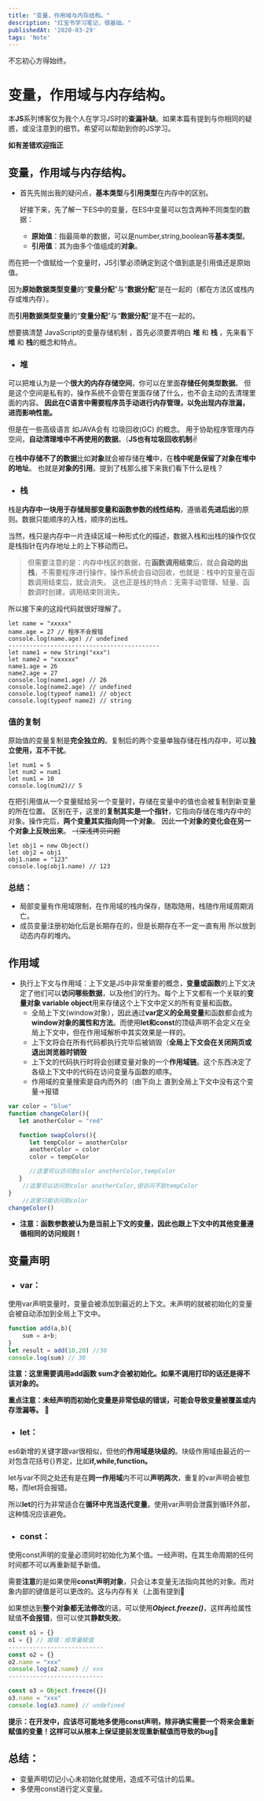 ```yaml
---
title: "变量，作用域与内存结构。"
description: "红宝书学习笔记，很基础。"
publishedAt: '2020-03-29'
tags: 'Note'
---
```


不忘初心方得始终。

# 变量，作用域与内存结构。
本**JS**系列博客仅为我个人在学习JS时的**查漏补缺**。如果本篇有提到与你相同的疑惑，或没注意到的细节。希望可以帮助到你的JS学习。

**如有差错欢迎指正**

## 变量，作用域与内存结构。

- 首先先抛出我的疑问点，**基本类型**与**引用类型**在内存中的区别。

	好接下来，先了解一下ES中的变量，在ES中变量可以包含两种不同类型的数据：
	- **原始值**：指最简单的数据，可以是number,string,boolean等**基本类型**。
	- **引用值**：其为由多个值组成的**对象**。

而在把一个值赋给一个变量时，JS引擎必须确定到这个值到底是引用值还是原始值。

因为**原始数据类型变量**的“**变量分配**”与“**数据分配**”是在一起的（都在方法区或栈内存或堆内存）。

而**引用数据类型变量**的“**变量分配**”与“**数据分配**”是不在一起的。

想要搞清楚 JavaScript的变量存储机制 ，首先必须要弄明白 **堆** 和 **栈** ，先来看下 **堆** 和 **栈**的概念和特点。

- ### 堆

可以把堆认为是一个**很大的内存存储空间**，你可以在里面**存储任何类型数据**。
但是这个空间是私有的，操作系统不会管在里面存储了什么，也不会主动的去清理里面的内容。
**因此在C语言中需要程序员手动进行内存管理，以免出现内存泄漏，进而影响性能。**

但是在一些高级语言 如JAVA会有 垃圾回收(GC) 的概念。
用于协助程序管理内存空间，**自动清理堆中不再使用的数据**。（**JS也有垃圾回收机制**✌

在**栈中存储不了的数据**比如**对象**就会被存储在**堆**中，在**栈中呢是保留了对象在堆中的地址**。
也就是**对象的引用**。提到了栈那么接下来我们看下什么是栈？

- ### 栈

栈是**内存中一块用于存储局部变量和函数参数的线性结构**，遵循着**先进后出**的原则。数据只能顺序的入栈，顺序的出栈。

当然，栈只是内存中一片连续区域一种形式化的描述，数据入栈和出栈的操作仅仅是栈指针在内存地址上的上下移动而已。

> 但需要注意的是：内存中栈区的数据，在**函数调用结束**后，就会**自动的出栈**，不需要程序进行操作，操作系统会自动回收，也就是：栈中的变量在函数调用结束后，就会消失。 这也正是栈的特点：无需手动管理、轻量、函数调时创建，调用结束则消失。

所以接下来的这段代码就很好理解了。
```JS
let name = "xxxxx"
name.age = 27 // 程序不会报错
console.log(name.age) // undefined
-------------------------------------------
let name1 = new String("xxx")
let name2 = "xxxxxx"
name1.age = 26
name2.age = 27
console.log(name1.age) // 26
console.log(name2.age) // undefined
console.log(typeof name1) // object
console.log(typeof name2) // string
```
### 值的复制

原始值的变量复制是**完全独立的**。复制后的两个变量单独存储在栈内存中，可以**独立使用，互不干扰**。
```JS
let num1 = 5
let num2 = num1 
let num1 = 10
console.log(num2)// 5
```

在把引用值从一个变量赋给另一个变量时，存储在变量中的值也会被复制到新变量的所在位置。
区别在于，这里的**复制其实是一个指针**，它指向存储在堆内存中的对象。操作完后，**两个变量其实指向同一个对象**。
因此**一个对象的变化会在另一个对象上反映出来**。 ~~（深浅拷贝问题~~
```JS
let obj1 = new Object()
let obj2 = obj1
obj1.name = "123"
console.log(obj1.name) // 123
```

### 总结：
- 局部变量有作用域限制，在作用域的栈内保存，随取随用，栈随作用域周期消亡。
- 成员变量注册初始化后是长期存在的，但是长期存在不一定一直有用  所以放到动态内存的堆内。


## 作用域

- 执行上下文与作用域：上下文是JS中非常重要的概念，**变量或函数**的上下文决定了他们可以**访问哪些数据**，以及他们的行为。每个上下文都有一个关联的**变量对象 variable object**用来存储这个上下文中定义的所有变量和函数。
	- 全局上下文(window对象），因此通过**var定义的全局变量**和函数都会成为**window对象的属性和方法**。而使用**let和const**的顶级声明不会定义在全局上下文中，但在作用域解析中其实效果是一样的。
	- 上下文将会在所有代码都执行完毕后被销毁（**全局上下文会在关闭网页或退出浏览器时销毁**
	- 上下文的代码执行时将会创建变量对象的一个**作用域链**。这个东西决定了各级上下文中的代码在访问变量与函数的顺序。
	- 作用域的变量搜索是自内而外的（由下向上 直到全局上下文中没有这个变量->报错

```js
var color = "blue"
function changeColor(){
   let anotherColor = "red"

   function swapColors(){
      let tempColor = anotherColor
      anotherColor = color
      color = tempColor

      //这里可以访问到color anotherColor,tempColor
   }
	//这里可以访问到color anotherColor,但访问不到tempColor
}
	//这里只能访问到color
changeColor()
```

- **注意：函数参数被认为是当前上下文的变量，因此也跟上下文中的其他变量遵循相同的访问规则！**

## 变量声明

- ### var：
使用var声明变量时，变量会被添加到最近的上下文。未声明的就被初始化的变量会被自动添加到全局上下文中。

```js
function add(a,b){
	sum = a+b;
}
let result = add(10,20) //30
console.log(sum) // 30
```
**注意：这里需要调用add函数 sum才会被初始化。如果不调用打印的话还是得不该对象的。**

**重点注意：未经声明而初始化变量是非常低级的错误，可能会导致变量被覆盖或内存泄漏等。** 🤯

- ### let：
es6新增的关键字跟var很相似，但他的**作用域是块级的**。块级作用域由最近的一对包含花括号{}界定，比如**if,while,function。**

let与var不同之处还有是在**同一作用域**内不可以**声明两次**，重复的var声明会被忽略，而let将会报错。

所以**let**的行为非常适合在**循环中充当迭代变量**。使用var声明会泄露到循环外部，这种情况应该避免。

- ### const：
使用const声明的变量必须同时初始化为某个值。一经声明，在其生命周期的任何时间都不可以再重新赋予新值。

需要**注意**的是如果使用**const声明对象**，只会让本变量无法指向其他的对象。而对象内部的键值是可以更改的。这与内存有关（上面有提到🐷

如果想达到**整个对象都无法修改**的话，可以使用***Object.freeze()***，这样再给属性赋值**不会报错**，但可以使其**静默失败**。

```js
const o1 = {}
o1 = {} // 报错：给常量赋值
---------------------------
const o2 = {}
o2.name = "xxx"
console.log(o2.name) // xxx
---------------------------

const o3 = Object.freeze({})
o3.name = "xxx"
console.log(o3.name) // undefined
```

**提示：在开发中，应该尽可能地多使用const声明，除非确实需要一个将来会重新赋值的变量！这样可以从根本上保证提前发现重新赋值而导致的bug**💋

## 总结：
- 变量声明切记小心未初始化就使用，造成不可估计的后果。
- 多使用const进行定义变量。

